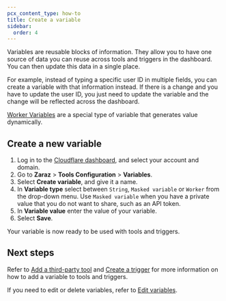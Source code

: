 ```yaml
---
pcx_content_type: how-to
title: Create a variable
sidebar:
  order: 4
---
```


Variables are reusable blocks of information. They allow you to have one source of data you can reuse across tools and triggers in the dashboard. You can then update this data in a single place.

For example, instead of typing a specific user ID in multiple fields, you can create a variable with that information instead. If there is a change and you have to update the user ID, you just need to update the variable and the change will be reflected across the dashboard.

[Worker Variables](/zaraz/advanced/worker-variables/) are a special type of variable that generates value dynamically.

## Create a new variable

1. Log in to the [Cloudflare dashboard](https://dash.cloudflare.com/login), and select your account and domain.
2. Go to **Zaraz** > **Tools Configuration** > **Variables**.
3. Select **Create variable**, and give it a name.
4. In **Variable type** select between `String`, `Masked variable` or `Worker` from the drop-down menu. Use `Masked variable` when you have a private value that you do not want to share, such as an API token.
5. In **Variable value** enter the value of your variable.
6. Select **Save**.

Your variable is now ready to be used with tools and triggers.

## Next steps

Refer to [Add a third-party tool](/zaraz/get-started/add-tool/) and [Create a trigger](/zaraz/custom-actions/create-trigger/) for more information on how to add a variable to tools and triggers.

If you need to edit or delete variables, refer to [Edit variables](/zaraz/custom-actions/edit-variables/).
